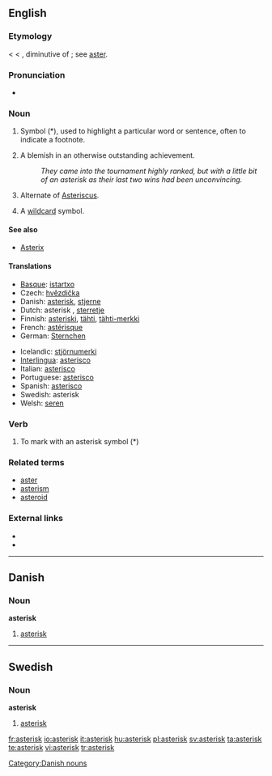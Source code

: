 ==English==
{{punctuation marks}}

===Etymology===
< {{LL.}} {{term|asteriscus}} < {{etyl|grc}} {{term|ἀστερίσκος|tr=asteriskos|sc=polytonic||a little star, asterisk, used in manuscripts to mark passages}}, diminutive of {{term|ἀστήρ|tr=aster|sc=polytonic||a star}}; see [[aster]].

===Pronunciation===
* {{audio|en-us-asterisk.ogg|Audio (US)}}

===Noun===
{{en-noun}}

# Symbol (*), used to highlight a particular word or sentence, often to indicate a footnote.
# {{context|sports|US}} A blemish in an otherwise outstanding achievement.
#: ''They came into the tournament highly ranked, but with a little bit of an asterisk as their last two wins had been unconvincing.''
# {{biology}} Alternate of [[Asteriscus]].
# {{computing}} A [[wildcard]] symbol.

====See also====
* [[Asterix]]

====Translations====
{{trans-top|symbol used to highlight words or sentences}}
* [[Basque]]: [[istartxo]]
* Czech: [[hvězdička]] {{f}}
* Danish: [[#Danish|asterisk]], [[stjerne]]
* Dutch: asterisk {{f}}, [[sterretje]] {{n}}
* Finnish: [[asteriski]], [[tähti]], [[tähti-merkki]]
* French: [[astérisque]] {{m}}
* German: [[Sternchen]] {{n}}
{{trans-mid}}
* Icelandic: [[stjörnumerki]] {{n}}
* [[Interlingua]]: [[asterisco]]
* Italian: [[asterisco]] {{m}}
* Portuguese: [[asterisco]] {{m}}
* Spanish: [[asterisco]] {{m}}
* Swedish: asterisk {{c}}
* Welsh: [[seren]] {{f}}
{{trans-bottom}}

===Verb===
{{en-verb}}

# To mark with an asterisk symbol (*)

===Related terms===
* [[aster]]
* [[asterism]]
* [[asteroid]]

===External links===
* {{R:Webster 1913}}
* {{R:Century 1911}}

----

==Danish==

===Noun===
'''asterisk'''

# [[#English|asterisk]]

[[Category:Danish nouns]]

----

==Swedish==

===Noun===
{{sv-noun-reg-er}}
'''asterisk''' {{c}}

# [[#English|asterisk]]

[[fr:asterisk]]
[[io:asterisk]]
[[it:asterisk]]
[[hu:asterisk]]
[[pl:asterisk]]
[[sv:asterisk]]
[[ta:asterisk]]
[[te:asterisk]]
[[vi:asterisk]]
[[tr:asterisk]]